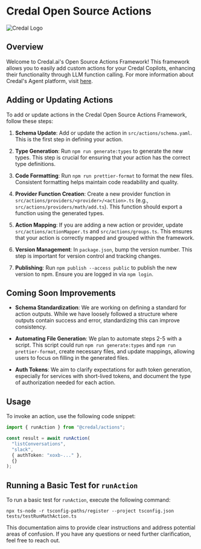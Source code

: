 # Credal Open Source Actions

![Credal Logo](assets/credal-logo.svg)

## Overview

Welcome to Credal.ai's Open Source Actions Framework! This framework allows you to easily add custom actions for your Credal Copilots, enhancing their functionality through LLM function calling. For more information about Credal's Agent platform, visit [here](https://www.credal.ai/products/ai-agent-platform).

## Adding or Updating Actions

To add or update actions in the Credal Open Source Actions Framework, follow these steps:

1. **Schema Update**: Add or update the action in `src/actions/schema.yaml`. This is the first step in defining your action.

2. **Type Generation**: Run `npm run generate:types` to generate the new types. This step is crucial for ensuring that your action has the correct type definitions.

3. **Code Formatting**: Run `npm run prettier-format` to format the new files. Consistent formatting helps maintain code readability and quality.

4. **Provider Function Creation**: Create a new provider function in `src/actions/providers/<provider>/<action>.ts` (e.g., `src/actions/providers/math/add.ts`). This function should export a function using the generated types.

5. **Action Mapping**: If you are adding a new action or provider, update `src/actions/actionMapper.ts` and `src/actions/groups.ts`. This ensures that your action is correctly mapped and grouped within the framework.

6. **Version Management**: In `package.json`, bump the version number. This step is important for version control and tracking changes.

7. **Publishing**: Run `npm publish --access public` to publish the new version to npm. Ensure you are logged in via `npm login`.

## Coming Soon Improvements

- **Schema Standardization**: We are working on defining a standard for action outputs. While we have loosely followed a structure where outputs contain success and error, standardizing this can improve consistency.

- **Automating File Generation**: We plan to automate steps 2-5 with a script. This script could run `npm run generate:types` and `npm run prettier-format`, create necessary files, and update mappings, allowing users to focus on filling in the generated files.

- **Auth Tokens**: We aim to clarify expectations for auth token generation, especially for services with short-lived tokens, and document the type of authorization needed for each action.

## Usage

To invoke an action, use the following code snippet:

```ts
import { runAction } from "@credal/actions";

const result = await runAction(
  "listConversations",
  "slack",
  { authToken: "xoxb-..." },
  {}
);
```

## Running a Basic Test for `runAction`

To run a basic test for `runAction`, execute the following command:

```
npx ts-node -r tsconfig-paths/register --project tsconfig.json tests/testRunMathAction.ts
```

This documentation aims to provide clear instructions and address potential areas of confusion. If you have any questions or need further clarification, feel free to reach out.